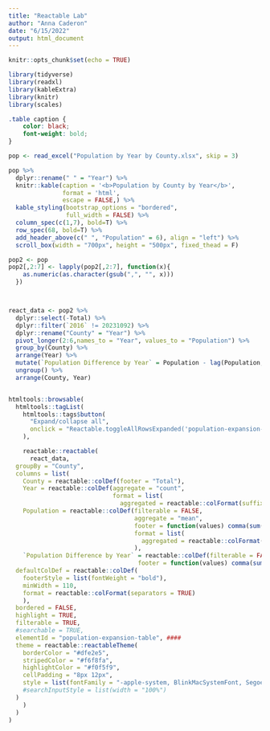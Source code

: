 ```yaml
---
title: "Reactable Lab"
author: "Anna Caderon"
date: "6/15/2022"
output: html_document
---
```


```r
knitr::opts_chunk$set(echo = TRUE)
```

```r
library(tidyverse)
library(readxl)
library(kableExtra)
library(knitr)
library(scales)
```

```css
.table caption {
    color: black;
    font-weight: bold;
}
```

```r
pop <- read_excel("Population by Year by County.xlsx", skip = 3)

pop %>% 
  dplyr::rename(" " = "Year") %>% 
  knitr::kable(caption = '<b>Population by County by Year</b>', 
               format = 'html',
               escape = FALSE,) %>% 
  kable_styling(bootstrap_options = "bordered",
                full_width = FALSE) %>% 
  column_spec(c(1,7), bold=T) %>% 
  row_spec(68, bold=T) %>% 
  add_header_above(c(" ", "Population" = 6), align = "left") %>% 
  scroll_box(width = "700px", height = "500px", fixed_thead = F)

```

```r
pop2 <- pop
pop2[,2:7] <- lapply(pop2[,2:7], function(x){
    as.numeric(as.character(gsub(",", "", x)))
  })



react_data <- pop2 %>% 
  dplyr::select(-Total) %>% 
  dplyr::filter(`2016` != 20231092) %>% 
  dplyr::rename("County" = "Year") %>% 
  pivot_longer(2:6,names_to = "Year", values_to = "Population") %>% 
  group_by(County) %>% 
  arrange(Year) %>%
  mutate(`Population Difference by Year` = Population - lag(Population, default = first(Population))) %>% 
  ungroup() %>% 
  arrange(County, Year)


htmltools::browsable(
  htmltools::tagList(
    htmltools::tags$button(
      "Expand/collapse all",
      onclick = "Reactable.toggleAllRowsExpanded('population-expansion-table')"
    ),

    reactable::reactable(
      react_data,
  groupBy = "County",
  columns = list(
    County = reactable::colDef(footer = "Total"),
    Year = reactable::colDef(aggregate = "count",
                             format = list(
                               aggregated = reactable::colFormat(suffix = " years (2016-2020)"))),
    Population = reactable::colDef(filterable = FALSE,
                                   aggregate = "mean",
                                   footer = function(values) comma(sum(values)),
                                   format = list(
                                     aggregated = reactable::colFormat(prefix = "Average population of "))
                                   ),
    `Population Difference by Year` = reactable::colDef(filterable = FALSE,
                                    footer = function(values) comma(sum(values)))),
  defaultColDef = reactable::colDef(
    footerStyle = list(fontWeight = "bold"),
    minWidth = 110,
    format = reactable::colFormat(separators = TRUE)
    ),
  bordered = FALSE,
  highlight = TRUE,
  filterable = TRUE,
  #searchable = TRUE,
  elementId = "population-expansion-table", ####
  theme = reactable::reactableTheme(
    borderColor = "#dfe2e5",
    stripedColor = "#f6f8fa",
    highlightColor = "#f0f5f9",
    cellPadding = "8px 12px",
    style = list(fontFamily = "-apple-system, BlinkMacSystemFont, Segoe UI, Helvetica, Arial, sans-serif"),
    #searchInputStyle = list(width = "100%")
  )
    )
  )
)


```

```r

```

